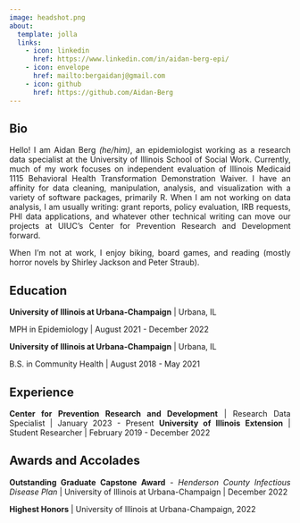 ```yaml
---
image: headshot.png
about:
  template: jolla
  links:
    - icon: linkedin
      href: https://www.linkedin.com/in/aidan-berg-epi/
    - icon: envelope
      href: mailto:bergaidanj@gmail.com
    - icon: github
      href: https://github.com/Aidan-Berg
---
```

<div style="text-align: justify">
## Bio

Hello! I am Aidan Berg *(he/him)*, an epidemiologist working as a research data specialist at the University of Illinois School of Social Work. Currently, much of my work focuses on independent evaluation of Illinois Medicaid 1115 Behavioral Health Transformation Demonstration Waiver. I have an affinity for data cleaning, manipulation, analysis, and visualization with a variety of software packages, primarily R. When I am not working on data analysis, I am usually writing: grant reports, policy evaluation, IRB requests, PHI data applications, and whatever other technical writing can move our projects at UIUC's Center for Prevention Research and Development forward.

When I'm not at work, I enjoy biking, board games, and reading (mostly horror novels by Shirley Jackson and Peter Straub).

## Education
**University of Illinois at Urbana-Champaign** \| Urbana, IL

MPH in Epidemiology \| August 2021 - December 2022

**University of Illinois at Urbana-Champaign** \| Urbana, IL

B.S. in Community Health \| August 2018 - May 2021

## Experience
**Center for Prevention Research and Development** \| Research Data Specialist \| January 2023 - Present
**University of Illinois Extension** \| Student Researcher \| February 2019 - December 2022

## Awards and Accolades

**Outstanding Graduate Capstone Award** - *Henderson County Infectious Disease Plan* \| University of Illinois at Urbana-Champaign \| December 2022 

**Highest Honors** \| University of Illinois at Urbana-Champaign, 2022

</div>
